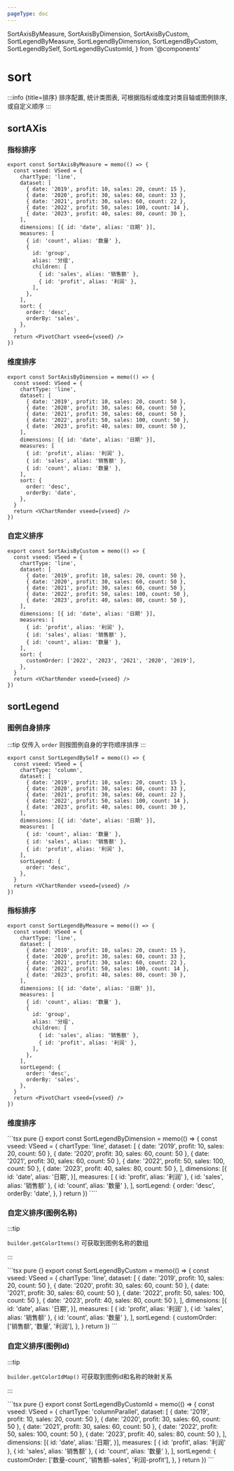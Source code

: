 ```yaml
---
pageType: doc
---
```


  SortAxisByMeasure,
  SortAxisByDimension,
  SortAxisByCustom,
  SortLegendByMeasure,
  SortLegendByDimension,
  SortLegendByCustom,
  SortLegendBySelf,
  SortLegendByCustomId,
} from '@components'

# sort

:::info {title=排序} 排序配置, 统计类图表, 可根据指标或维度对类目轴或图例排序, 或自定义顺序 :::

## sortAXis

### 指标排序

<SortAxisByMeasure />

```tsx pure {}
export const SortAxisByMeasure = memo(() => {
  const vseed: VSeed = {
    chartType: 'line',
    dataset: [
      { date: '2019', profit: 10, sales: 20, count: 15 },
      { date: '2020', profit: 30, sales: 60, count: 33 },
      { date: '2021', profit: 30, sales: 60, count: 22 },
      { date: '2022', profit: 50, sales: 100, count: 14 },
      { date: '2023', profit: 40, sales: 80, count: 30 },
    ],
    dimensions: [{ id: 'date', alias: '日期' }],
    measures: [
      { id: 'count', alias: '数量' },
      {
        id: 'group',
        alias: '分组',
        children: [
          { id: 'sales', alias: '销售额' },
          { id: 'profit', alias: '利润' },
        ],
      },
    ],
    sort: {
      order: 'desc',
      orderBy: 'sales',
    },
  }
  return <PivotChart vseed={vseed} />
})
```

### 维度排序

<SortAxisByDimension />

```tsx pure {}
export const SortAxisByDimension = memo(() => {
  const vseed: VSeed = {
    chartType: 'line',
    dataset: [
      { date: '2019', profit: 10, sales: 20, count: 50 },
      { date: '2020', profit: 30, sales: 60, count: 50 },
      { date: '2021', profit: 30, sales: 60, count: 50 },
      { date: '2022', profit: 50, sales: 100, count: 50 },
      { date: '2023', profit: 40, sales: 80, count: 50 },
    ],
    dimensions: [{ id: 'date', alias: '日期' }],
    measures: [
      { id: 'profit', alias: '利润' },
      { id: 'sales', alias: '销售额' },
      { id: 'count', alias: '数量' },
    ],
    sort: {
      order: 'desc',
      orderBy: 'date',
    },
  }
  return <VChartRender vseed={vseed} />
})
```

### 自定义排序

<SortAxisByCustom />

```tsx pure {}
export const SortAxisByCustom = memo(() => {
  const vseed: VSeed = {
    chartType: 'line',
    dataset: [
      { date: '2019', profit: 10, sales: 20, count: 50 },
      { date: '2020', profit: 30, sales: 60, count: 50 },
      { date: '2021', profit: 30, sales: 60, count: 50 },
      { date: '2022', profit: 50, sales: 100, count: 50 },
      { date: '2023', profit: 40, sales: 80, count: 50 },
    ],
    dimensions: [{ id: 'date', alias: '日期' }],
    measures: [
      { id: 'profit', alias: '利润' },
      { id: 'sales', alias: '销售额' },
      { id: 'count', alias: '数量' },
    ],
    sort: {
      customOrder: ['2022', '2023', '2021', '2020', '2019'],
    },
  }
  return <VChartRender vseed={vseed} />
})
```

## sortLegend

### 图例自身排序

:::tip
仅传入 `order` 则按图例自身的字符顺序排序
:::

<SortLegendBySelf />

```tsx pure {}
export const SortLegendBySelf = memo(() => {
  const vseed: VSeed = {
    chartType: 'column',
    dataset: [
      { date: '2019', profit: 10, sales: 20, count: 15 },
      { date: '2020', profit: 30, sales: 60, count: 33 },
      { date: '2021', profit: 30, sales: 60, count: 22 },
      { date: '2022', profit: 50, sales: 100, count: 14 },
      { date: '2023', profit: 40, sales: 80, count: 30 },
    ],
    dimensions: [{ id: 'date', alias: '日期' }],
    measures: [
      { id: 'count', alias: '数量' },
      { id: 'sales', alias: '销售额' },
      { id: 'profit', alias: '利润' },
    ],
    sortLegend: {
      order: 'desc',
    },
  }
  return <VChartRender vseed={vseed} />
})
```

### 指标排序

<SortLegendByMeasure />

```tsx pure {}
export const SortLegendByMeasure = memo(() => {
  const vseed: VSeed = {
    chartType: 'line',
    dataset: [
      { date: '2019', profit: 10, sales: 20, count: 15 },
      { date: '2020', profit: 30, sales: 60, count: 33 },
      { date: '2021', profit: 30, sales: 60, count: 22 },
      { date: '2022', profit: 50, sales: 100, count: 14 },
      { date: '2023', profit: 40, sales: 80, count: 30 },
    ],
    dimensions: [{ id: 'date', alias: '日期' }],
    measures: [
      { id: 'count', alias: '数量' },
      {
        id: 'group',
        alias: '分组',
        children: [
          { id: 'sales', alias: '销售额' },
          { id: 'profit', alias: '利润' },
        ],
      },
    ],
    sortLegend: {
      order: 'desc',
      orderBy: 'sales',
    },
  }
  return <PivotChart vseed={vseed} />
})
```

### 维度排序

<SortLegendByDimension />
```tsx pure {}
export const SortLegendByDimension = memo(() => {
  const vseed: VSeed = {
    chartType: 'line',
    dataset: [
      { date: '2019', profit: 10, sales: 20, count: 50 },
      { date: '2020', profit: 30, sales: 60, count: 50 },
      { date: '2021', profit: 30, sales: 60, count: 50 },
      { date: '2022', profit: 50, sales: 100, count: 50 },
      { date: '2023', profit: 40, sales: 80, count: 50 },
    ],
    dimensions: [{ id: 'date', alias: '日期',   }],
    measures: [
      { id: 'profit', alias: '利润' },
      { id: 'sales', alias: '销售额' },
      { id: 'count', alias: '数量' },
    ],
    sortLegend: {
      order: 'desc',
      orderBy: 'date',
    },
  }
  return <VChartRender vseed={vseed} />
})
````

### 自定义排序(图例名称)

:::tip

`builder.getColorItems()` 可获取到图例名称的数组

:::

<SortLegendByCustom />
```tsx pure {}
export const SortLegendByCustom = memo(() => {
  const vseed: VSeed = {
    chartType: 'line',
    dataset: [
      { date: '2019', profit: 10, sales: 20, count: 50 },
      { date: '2020', profit: 30, sales: 60, count: 50 },
      { date: '2021', profit: 30, sales: 60, count: 50 },
      { date: '2022', profit: 50, sales: 100, count: 50 },
      { date: '2023', profit: 40, sales: 80, count: 50 },
    ],
    dimensions: [{ id: 'date', alias: '日期',   }],
    measures: [
      { id: 'profit', alias: '利润' },
      { id: 'sales', alias: '销售额' },
      { id: 'count', alias: '数量' },
    ],
    sortLegend: {
      customOrder: ['销售额', '数量', '利润'],
    },
  }
  return <VChartRender vseed={vseed} />
})
```

### 自定义排序(图例Id)

:::tip

`builder.getColorIdMap()` 可获取到图例id和名称的映射关系

:::

<SortLegendByCustomId />
```tsx pure {}
export const SortLegendByCustomId = memo(() => {
  const vseed: VSeed = {
    chartType: 'columnParallel',
    dataset: [
      { date: '2019', profit: 10, sales: 20, count: 50 },
      { date: '2020', profit: 30, sales: 60, count: 50 },
      { date: '2021', profit: 30, sales: 60, count: 50 },
      { date: '2022', profit: 50, sales: 100, count: 50 },
      { date: '2023', profit: 40, sales: 80, count: 50 },
    ],
    dimensions: [{ id: 'date', alias: '日期',   }],
    measures: [
      { id: 'profit', alias: '利润' },
      { id: 'sales', alias: '销售额' },
      { id: 'count', alias: '数量' },
    ],
    sortLegend: {
      customOrder: ['数量-count', '销售额-sales', '利润-profit'],
    },
  }
  return <VChartRender vseed={vseed} />
})
```
